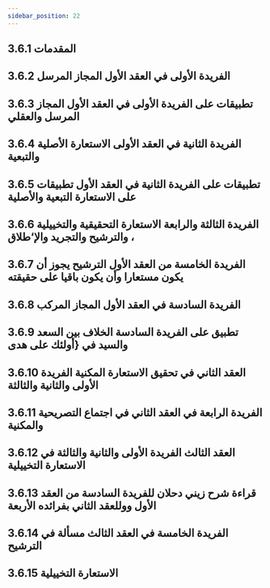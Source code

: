 ```yaml
---
sidebar_position: 22
---
```


## 3.6.1 المقدمات
<YouTube youTubeId='x3rXFQWXBWM' />

## 3.6.2 الفريدة الأولى في العقد الأول المجاز المرسل
<YouTube youTubeId='m2oCShk9P14' />

## 3.6.3 تطبيقات على الفريدة الأولى في العقد الأول المجاز المرسل والعقلي
<YouTube youTubeId='yDViUeq3fbM' />

## 3.6.4 الفريدة الثانية في العقد الأولى الاستعارة الأصلية والتبعية
<YouTube youTubeId='MC1ZGmMxwEs' />

## 3.6.5 تطبيقات على الفريدة الثانية في العقد الأول تطبيقات على الاستعارة التبعية والأصلية
<YouTube youTubeId='DoX7Shjw4B4' />

## 3.6.6 الفريدة الثالثة والرابعة  الاستعارة التحقيقية والتخييلية ، والترشيح والتجريد والإ‘طلاق
<YouTube youTubeId='8Xt1bqv4mfs' />

## 3.6.7 الفريدة الخامسة من العقد الأول الترشيح يجوز أن يكون مستعارا وأن يكون باقيا على حقيقته
<YouTube youTubeId='vw4lqIXcMco' />

## 3.6.8 الفريدة السادسة في العقد الأول المجاز المركب
<YouTube youTubeId='pyLjKyNJlDo' />

## 3.6.9 تطبيق على الفريدة السادسة الخلاف بين السعد والسيد في {أولئك على هدى
<YouTube youTubeId='ItIQLmvcL1Q' />

## 3.6.10 العقد الثاني في تحقيق الاستعارة المكنية الفريدة الأولى والثانية والثالثة
<YouTube youTubeId='jjAXxE3ADpE' />

## 3.6.11 الفريدة الرابعة في العقد الثاني في اجتماع التصريحية والمكنية
<YouTube youTubeId='Uakq9hjJU6k' />

## 3.6.12 العقد الثالث الفريدة الأولى والثانية والثالثة في الاستعارة التخييلية
<YouTube youTubeId='iM4HnMAdv_0' />

## 3.6.13 قراءة شرح زيني دحلان للفريدة السادسة من العقد الأول ووللعقد الثاني بفرائده الأربعة
<YouTube youTubeId='ng5cbVJs5JE' />

## 3.6.14 الفريدة الخامسة في العقد الثالث مسألة في الترشيح
<YouTube youTubeId='7HzCi7gqlW0' />

## 3.6.15 الاستعارة التخييلية
<YouTube youTubeId='a42uO5cCFuo' />
